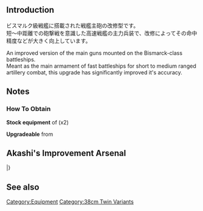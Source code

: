 {{Template:Equipmentinfo
|name = 38cm Twin Gun Mount Kai
|id = 114
|japanesename = 38cm連装砲改
|icon = {{RedGunHeavy}}
|type = Main Cannon,Heavy
|effect = {{Firepower}}+17, {{AA}}+2, {{Hit}}+3, {{Range}} Long
|scrap = {{Ammo}}12, {{Steel}}18
|image = <gallery type="slideshow" widths="360px" position="center" hideaddbutton="true">
Equipment114_1.png
Equipment114_2.png
Equipment114_3.png
Equipment114_4.png
</gallery>
|BB = lime
|BBV = lime
|FASTBB = lime}}

==Introduction==
ビスマルク級戦艦に搭載された戦艦主砲の改修型です。<br>短～中距離での砲撃戦を意識した高速戦艦の主力兵装で、改修によってその命中精度などが大きく向上しています。

An improved version of the main guns mounted on the Bismarck-class battleships.<br>
Meant as the main armament of fast battleships for short to medium ranged artillery combat, this upgrade has significantly improved it's accuracy.

==Notes==
<div class="mw-collapsible"><h3>How To Obtain</h3>
<div class="mw-collapsible-content">
'''Stock equipment''' of {{Ship/Link|Bismarck Drei}} (x2)

'''Upgradeable''' from {{Equipment/Link|38cm Twin Gun Mount}}

</div></div>

==Akashi's Improvement Arsenal==
{{AkashiWorkshop}}
{{AkashiWorkshopLine
|Name=38cm Twin Gun Mount Kai
|ItemType=RedGunHeavy
|Fuel=30
|Ammo=390
|Steel=470
|Baux=30
|Mats0-5=5/7
|Mats6-9=6/9
|Mats10=-
|Screws0-5=3/4
|Screws6-9=4/6
|Screws10=-
|EquipConsume0-5=1x{{RedGunHeavy|41cm Twin Gun Mount}}
|EquipConsume6-9=2x{{RedGunHeavy|41cm Twin Gun Mount}}
|EquipConsume10=-
|Sun=✓
|Mon=✓
|Tue=✓
|2ndShip=[[Bismarck]]
}}
|}

==See also==
{{Equipmentlist}}
[[Category:Equipment]]
[[Category:38cm Twin Variants]]